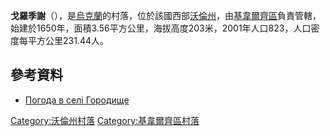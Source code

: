 {{coord|50|53|59|N|25|45|5|E|scale:30000|display=title}}

'''戈羅季謝'''（{{lang-uk|Городище}}），是[[烏克蘭|烏克蘭]]的村落，位於該國西部[[沃倫州|沃倫州]]，由[[基韋爾齊區|基韋爾齊區]]負責管轄，始建於1650年，面積3.56平方公里，海拔高度203米，2001年人口823，人口密度每平方公里231.44人。

==參考資料==
* [http://weather.in.ua/ua/volynskaja/5648 Погода в селі Городище] {{Wayback|url=http://weather.in.ua/ua/volynskaja/5648 |date=20111219110026 }}

[[Category:沃倫州村落|Category:沃倫州村落]]
[[Category:基韋爾齊區村落|Category:基韋爾齊區村落]]


{{Volyn-geo-stub}}